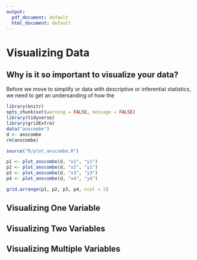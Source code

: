 ```yaml
---
output:
  pdf_document: default
  html_document: default
---
```

# Visualizing Data

## Why is it so important to visualize your data? 

Before we move to simplify or data with descriptive or inferential statistics, we need 
to get an undersanding of how the

```r
library(knitr)
opts_chunk$set(warning = FALSE, message = FALSE)
library(tidyverse)
library(gridExtra)
data("anscombe")
d <- anscombe
rm(anscombe)

source("R/plot_anscombe.R")

p1 <- plot_anscombe(d, "x1", "y1")
p2 <- plot_anscombe(d, "x2", "y2")
p3 <- plot_anscombe(d, "x3", "y3")
p4 <- plot_anscombe(d, "x4", "y4")

grid.arrange(p1, p2, p3, p4, ncol = 2)

```


## Visualizing One Variable

## Visualizing Two Variables

## Visualizing Multiple Variables